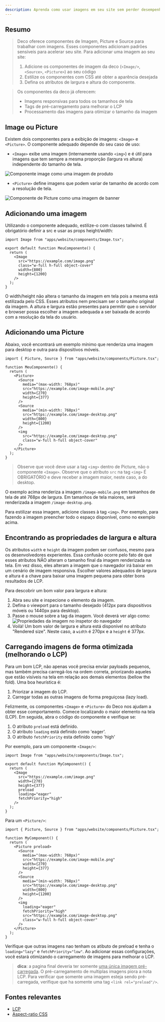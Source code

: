 ```yaml
---
description: Aprenda como usar imagens em seu site sem perder desempenho.
---
```


## Resumo

> Deco oferece componentes de Imagem, Picture e Source para trabalhar com
> imagens. Esses componentes adicionam padrões sensíveis para acelerar seu site.
> Para adicionar uma imagem ao seu site:
>
> 1. Adicione os componentes de imagem da deco (`<Image/>`, `<Source>`,
>    `<Picture>`) ao seu código
> 2. Estilize os componentes com CSS até obter a aparência desejada
> 3. Defina os atributos de largura e altura do componente.

> Os componentes da deco já oferecem:
>
> - Imagens responsivas para todos os tamanhos de tela
> - Tags de pré-carregamento para melhorar o LCP
> - Processamento das imagens para otimizar o tamanho da imagem

## Image ou Picture

Existem dois componentes para a exibição de imagens: `<Image>` e `<Picture>`. O
componente adequado depende do seu caso de uso:

- `<Image>` exibe uma imagem (internamente usando `<img>`) e é útil para imagens
  que tem sempre a mesma proporção (largura vs altura) independente do tamanho
  de tela.

<Frame><img alt="Componente image como uma imagem de produto" src="https://deco.cx/docs/image-aspect-ratio.png"/></Frame>

- `<Picture>` define imagens que podem variar de tamanho de acordo com a
  resolução de tela.

<Frame><img alt="Componente de Picture como uma imagem de banner" src="https://deco.cx/docs/picture-aspect-ratio.png"/></Frame>

## Adicionando uma imagem

Utilizando o componente adequado, estilize-o com classes tailwind. É obrigatório
definir a src e usar as props height/width:

```tsx
import Image from "apps/website/components/Image.tsx";

export default function MeuComponente() {
  return (
    <Image
      src="https://example.com/image.png"
      class="w-full h-full object-cover"
      width={800}
      height={1200}
    />
  );
}
```

O width/height não altera o tamanho da imagem em tela pois a mesma está
estilizada pelo CSS. Esses atributos nem precisam ser o tamanho original da
imagem. A altura e largura estão presentes para permitir que o servidor e
browser possa escolher a imagem adequada a ser baixada de acordo com a resolução
da tela do usuário.

## Adicionando uma Picture

Abaixo, você encontrará um exemplo mínimo que renderiza uma imagem para desktop
e outra para dispositivos móveis.

```tsx
import { Picture, Source } from "apps/website/components/Picture.tsx";

function MeuComponente() {
  return (
    <Picture>
      <Source
        media="(max-width: 768px)"
        src="https://example.com/image-mobile.png"
        width={270}
        height={377}
      />
      <Source
        media="(min-width: 768px)"
        src="https://example.com/image-desktop.png"
        width={800}
        height={1200}
      />
      <img
        src="https://example.com/image-desktop.png"
        class="w-full h-full object-cover"
      />
    </Picture>
  );
}
```

> Observe que você deve usar a tag `<img>` dentro de Picture, não o componente
> `<Image>`. Observe que o atributo `src` na tag `<img>` É OBRIGATÓRIO e deve
> receber a imagem maior, neste caso, a do desktop.

O exemplo acima renderiza a imagem `/image-mobile.png` em tamanhos de tela de
até 768px de largura. Em tamanhos de tela maiores, será renderizada a imagem
`/image-desktop.png`.

Para estilizar essa imagem, adicione classes à tag `<img>`. Por exemplo, para
fazendo a imagem preencher todo o espaço disponível, como no exemplo acima.

## Encontrando as propriedades de largura e altura

Os atributos `width` e `height` da imagem podem ser confusos, mesmo para os
desenvolvedores experientes. Essa confusão ocorre pelo fato de que esses
atributos NÃO alteram o tamanho final da imagem renderizada na tela. Em vez
disso, eles alteram a imagem que o navegador irá baixar em um cenário de imagem
responsiva. Escolher valores adequados de largura e altura é a chave para baixar
uma imagem pequena para obter bons resultados de LCP.

Para descobrir um bom valor para largura e altura:

1. Abra seu site e inspecione o elemento da imagem.
2. Defina o viewport para o tamanho desejado (412px para dispositivos móveis ou
   1440px para desktop).
3. Passe o mouse sobre a tag da imagem. Você deverá ver algo como:
   <Frame><img alt="Propriedades da imagem no inspetor do navegador" src="https://deco.cx/docs/width-attribute.png" /></Frame>
4. Voilà! Um bom valor de largura e altura está disponível no atributo "Rendered
   size". Neste caso, a `width` é 270px e a `height` é 377px.

## Carregando imagens de forma otimizada (melhorando o LCP)

Para um bom LCP, não apenas você precisa enviar payloads pequenos, mas também
precisa carregá-los na ordem correta, priorizando aqueles que estão visíveis na
tela em relação aos demais elementos (bellow the fold). Uma boa heurística é:

1. Priorizar a imagem do LCP.
2. Carregar todas as outras imagens de forma preguiçosa (lazy load).

Felizmente, os componentes `<Image>` e `<Picture>` do Deco nos ajudam a obter
esse comportamento. Comece localizando o maior elemento na tela (LCP). Em
seguida, abra o código do componente e verifique se:

1. O atributo `preload` está definido.
2. O atributo `loading` está definido como 'eager'.
3. O atributo `fetchPriority` esta definido como 'high'

Por exemplo, para um componente `<Image/>`:

```tsx
import Image from "apps/website/components/Image.tsx";

export default function MyComponent() {
  return (
    <Image
      src="https://example.com/image.png"
      width={270}
      height={377}
      preload
      loading="eager"
      fetchPriority="high"
    />
  );
}
```

Para um `<Picture/>`:

```tsx
import { Picture, Source } from "apps/website/components/Picture.tsx";

function MyComponent() {
  return (
    <Picture preload>
      <Source
        media="(max-width: 768px)"
        src="https://example.com/image-mobile.png"
        width={270}
        height={377}
      />
      <Source
        media="(min-width: 768px)"
        src="https://example.com/image-desktop.png"
        width={800}
        height={1200}
      />
      <img
        loading="eager"
        fetchPriority="high"
        src="https://example.com/image-desktop.png"
        class="w-full h-full object-cover"
      />
    </Picture>
  );
}
```

Verifique que outras imagens nao tenham os atibuto de preload e tenha o
`loading="lazy"` e `fetchPriority="low"`. Ao adicionar essas configurações, você
estará otimizando o carregamento de imagens para melhorar o LCP.

> **dica**: a pagina final deveria ter somente <u>uma única imagem
> pré-carregada</u>. O pré-carregamento de multiplas imagens piora a nota LCP.
> Para verificar que somente uma imagem esteja sendo pré-carregada, verifique
> que ha somente uma tag `<link rel="preload"/>`.

## Fontes relevantes

- [LCP](https://web.dev/lcp/)
- [Aspect-ratio CSS](https://www.w3schools.com/cssref/css_pr_aspect-ratio.php)
